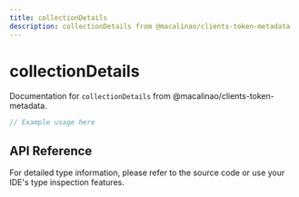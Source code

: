 ```yaml
---
title: collectionDetails
description: collectionDetails from @macalinao/clients-token-metadata
---
```


# collectionDetails

Documentation for `collectionDetails` from @macalinao/clients-token-metadata.

```typescript
// Example usage here
```

## API Reference

For detailed type information, please refer to the source code or use your IDE's type inspection features.

